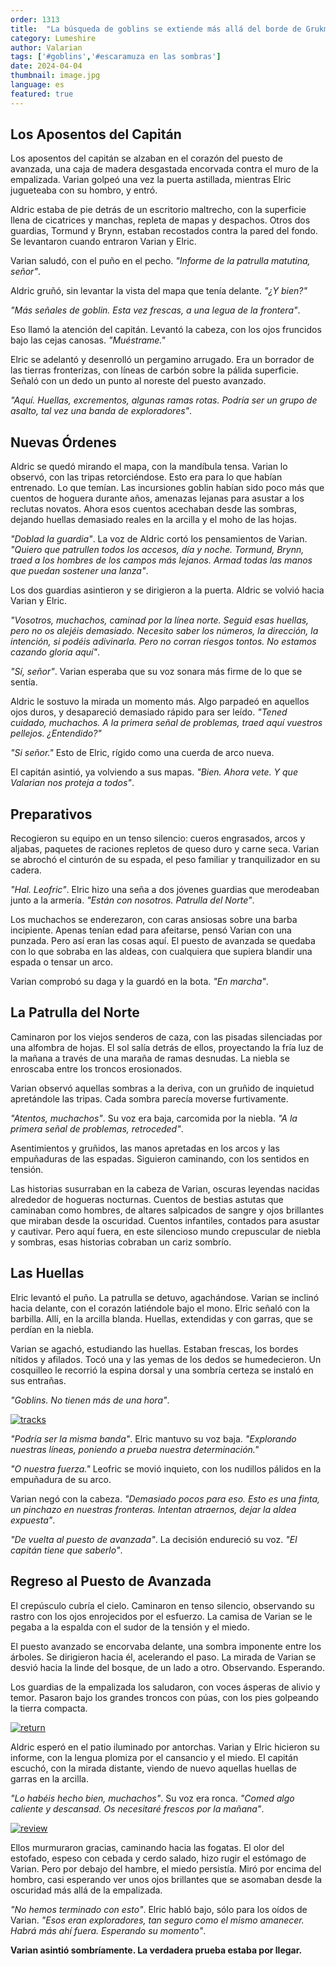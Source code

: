 ```yaml
---
order: 1313
title:  "La búsqueda de goblins se extiende más allá del borde de Grukmar"
category: Lumeshire
author: Valarian
tags: ['#goblins','#escaramuza en las sombras']
date: 2024-04-04
thumbnail: image.jpg
language: es
featured: true
---
```


## Los Aposentos del Capitán

Los aposentos del capitán se alzaban en el corazón del puesto de avanzada, una caja de madera desgastada encorvada contra el muro de la empalizada. Varian golpeó una vez la puerta astillada, mientras Elric jugueteaba con su hombro, y entró.

Aldric estaba de pie detrás de un escritorio maltrecho, con la superficie llena de cicatrices y manchas, repleta de mapas y despachos. Otros dos guardias, Tormund y Brynn, estaban recostados contra la pared del fondo. Se levantaron cuando entraron Varian y Elric.

Varian saludó, con el puño en el pecho. *"Informe de la patrulla matutina, señor"*.

Aldric gruñó, sin levantar la vista del mapa que tenía delante. *"¿Y bien?"*

*"Más señales de goblin. Esta vez frescas, a una legua de la frontera"*.

Eso llamó la atención del capitán. Levantó la cabeza, con los ojos fruncidos bajo las cejas canosas. *"Muéstrame."*

Elric se adelantó y desenrolló un pergamino arrugado. Era un borrador de las tierras fronterizas, con líneas de carbón sobre la pálida superficie. Señaló con un dedo un punto al noreste del puesto avanzado.

*"Aquí. Huellas, excrementos, algunas ramas rotas. Podría ser un grupo de asalto, tal vez una banda de exploradores"*.

## Nuevas Órdenes

Aldric se quedó mirando el mapa, con la mandíbula tensa. Varian lo observó, con las tripas retorciéndose. Esto era para lo que habían entrenado. Lo que temían. Las incursiones goblin habían sido poco más que cuentos de hoguera durante años, amenazas lejanas para asustar a los reclutas novatos. Ahora esos cuentos acechaban desde las sombras, dejando huellas demasiado reales en la arcilla y el moho de las hojas.

*"Doblad la guardia"*. La voz de Aldric cortó los pensamientos de Varian. *"Quiero que patrullen todos los accesos, día y noche. Tormund, Brynn, traed a los hombres de los campos más lejanos. Armad todas las manos que puedan sostener una lanza"*.

Los dos guardias asintieron y se dirigieron a la puerta. Aldric se volvió hacia Varian y Elric.

*"Vosotros, muchachos, caminad por la línea norte. Seguid esas huellas, pero no os alejéis demasiado. Necesito saber los números, la dirección, la intención, si podéis adivinarla. Pero no corran riesgos tontos. No estamos cazando gloria aquí"*.

*"Sí, señor"*. Varian esperaba que su voz sonara más firme de lo que se sentía.

Aldric le sostuvo la mirada un momento más. Algo parpadeó en aquellos ojos duros, y desapareció demasiado rápido para ser leído. *"Tened cuidado, muchachos. A la primera señal de problemas, traed aquí vuestros pellejos. ¿Entendido?"*

*"Si señor."* Esto de Elric, rígido como una cuerda de arco nueva.

El capitán asintió, ya volviendo a sus mapas. *"Bien. Ahora vete. Y que Valarian nos proteja a todos"*.

## Preparativos

Recogieron su equipo en un tenso silencio: cueros engrasados, arcos y aljabas, paquetes de raciones repletos de queso duro y carne seca. Varian se abrochó el cinturón de su espada, el peso familiar y tranquilizador en su cadera.

*"Hal. Leofric"*. Elric hizo una seña a dos jóvenes guardias que merodeaban junto a la armería. *"Están con nosotros. Patrulla del Norte"*.

Los muchachos se enderezaron, con caras ansiosas sobre una barba incipiente. Apenas tenían edad para afeitarse, pensó Varian con una punzada. Pero así eran las cosas aquí. El puesto de avanzada se quedaba con lo que sobraba en las aldeas, con cualquiera que supiera blandir una espada o tensar un arco.

Varian comprobó su daga y la guardó en la bota. *"En marcha"*.

## La Patrulla del Norte

Caminaron por los viejos senderos de caza, con las pisadas silenciadas por una alfombra de hojas. El sol salía detrás de ellos, proyectando la fría luz de la mañana a través de una maraña de ramas desnudas. La niebla se enroscaba entre los troncos erosionados.

Varian observó aquellas sombras a la deriva, con un gruñido de inquietud apretándole las tripas. Cada sombra parecía moverse furtivamente.

*"Atentos, muchachos"*. Su voz era baja, carcomida por la niebla. *"A la primera señal de problemas, retroceded"*.

Asentimientos y gruñidos, las manos apretadas en los arcos y las empuñaduras de las espadas. Siguieron caminando, con los sentidos en tensión.

Las historias susurraban en la cabeza de Varian, oscuras leyendas nacidas alrededor de hogueras nocturnas. Cuentos de bestias astutas que caminaban como hombres, de altares salpicados de sangre y ojos brillantes que miraban desde la oscuridad. Cuentos infantiles, contados para asustar y cautivar. Pero aquí fuera, en este silencioso mundo crepuscular de niebla y sombras, esas historias cobraban un cariz sombrío.

## Las Huellas

Elric levantó el puño. La patrulla se detuvo, agachándose. Varian se inclinó hacia delante, con el corazón latiéndole bajo el mono. Elric señaló con la barbilla. Allí, en la arcilla blanda. Huellas, extendidas y con garras, que se perdían en la niebla.

Varian se agachó, estudiando las huellas. Estaban frescas, los bordes nítidos y afilados. Tocó una y las yemas de los dedos se humedecieron. Un cosquilleo le recorrió la espina dorsal y una sombría certeza se instaló en sus entrañas.

*"Goblins. No tienen más de una hora"*.

[![tracks](https://i.imgur.com/4mHL1Li.png)](https://i.imgur.com/4mHL1Li.png)

*"Podría ser la misma banda"*. Elric mantuvo su voz baja. *"Explorando nuestras líneas, poniendo a prueba nuestra determinación."*

*"O nuestra fuerza."* Leofric se movió inquieto, con los nudillos pálidos en la empuñadura de su arco.

Varian negó con la cabeza. *"Demasiado pocos para eso. Esto es una finta, un pinchazo en nuestras fronteras. Intentan atraernos, dejar la aldea expuesta"*.

*"De vuelta al puesto de avanzada"*. La decisión endureció su voz. *"El capitán tiene que saberlo"*.

## Regreso al Puesto de Avanzada

El crepúsculo cubría el cielo. Caminaron en tenso silencio, observando su rastro con los ojos enrojecidos por el esfuerzo. La camisa de Varian se le pegaba a la espalda con el sudor de la tensión y el miedo.

El puesto avanzado se encorvaba delante, una sombra imponente entre los árboles. Se dirigieron hacia él, acelerando el paso. La mirada de Varian se desvió hacia la linde del bosque, de un lado a otro. Observando. Esperando.

Los guardias de la empalizada los saludaron, con voces ásperas de alivio y temor. Pasaron bajo los grandes troncos con púas, con los pies golpeando la tierra compacta.

[![return](https://i.imgur.com/orP97Dj.jpeg)](https://i.imgur.com/orP97Dj.jpeg)

Aldric esperó en el patio iluminado por antorchas. Varian y Elric hicieron su informe, con la lengua plomiza por el cansancio y el miedo. El capitán escuchó, con la mirada distante, viendo de nuevo aquellas huellas de garras en la arcilla.

*"Lo habéis hecho bien, muchachos"*. Su voz era ronca. *"Comed algo caliente y descansad. Os necesitaré frescos por la mañana"*.

[![review](https://i.imgur.com/mkbZDwQ.jpeg)](https://i.imgur.com/mkbZDwQ.jpeg)

Ellos murmuraron gracias, caminando hacia las fogatas. El olor del estofado, espeso con cebada y cerdo salado, hizo rugir el estómago de Varian. Pero por debajo del hambre, el miedo persistía. Miró por encima del hombro, casi esperando ver unos ojos brillantes que se asomaban desde la oscuridad más allá de la empalizada.

*"No hemos terminado con esto"*. Elric habló bajo, sólo para los oídos de Varian. *"Esos eran exploradores, tan seguro como el mismo amanecer. Habrá más ahí fuera. Esperando su momento"*.

**Varian asintió sombríamente. La verdadera prueba estaba por llegar.**